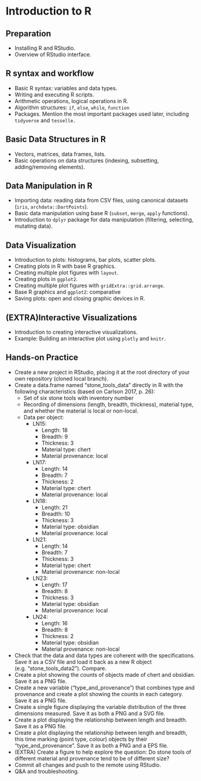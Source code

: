 # Introduction to R

## Preparation

* Installing R and RStudio.  
* Overview of RStudio interface.

## R syntax and workflow

* Basic R syntax: variables and data types.  
* Writing and executing R scripts.  
* Arithmetic operations, logical operations in R.  
* Algorithm structures: `if`, `else`, `while`, `function`   
* Packages. Mention the most important packages used later, including `tidyverse` and `tesselle.`

## Basic Data Structures in R

* Vectors, matrices, data frames, lists.  
* Basic operations on data structures (indexing, subsetting, adding/removing elements).

## Data Manipulation in R

* Importing data: reading data from CSV files, using canonical datasets (`iris`, `archdata::DartPoints`).  
* Basic data manipulation using base R (`subset`, `merge`, `apply` functions).  
* Introduction to `dplyr` package for data manipulation (filtering, selecting, mutating data).

## Data Visualization

* Introduction to plots: histograms, bar plots, scatter plots.  
* Creating plots in R with base R graphics.  
* Creating multiple plot figures with `layout`.  
* Creating plots in `ggplot2`.  
* Creating multiple plot figures with `gridExtra::grid.arrange`.  
* Base R graphics and `ggplot2`: comparative  
* Saving plots: open and closing graphic devices in R.

## (EXTRA)Interactive Visualizations

* Introduction to creating interactive visualizations.  
* Example: Building an interactive plot using `plotly` and `knitr`.

## Hands-on Practice

* Create a new project in RStudio, placing it at the root directory of your own repository (cloned local branch).  
* Create a data.frame named “stone\_tools\_data” directly in R with the following characteristics (based on Carlson 2017, p. 26):  
  * Set of six stone tools with inventory number  
  * Recording of dimensions (length, breadth, thickness), material type, and whether the material is local or non-local.  
  * Data per object:  
    * LN15:  
      * Length: 18  
      * Breadth: 9  
      * Thickness: 3  
      * Material type: chert  
      * Material provenance: local  
    * LN17:  
      * Length: 14  
      * Breadth: 7  
      * Thickness: 2  
      * Material type: chert  
      * Material provenance: local  
    * LN18:  
      * Length: 21  
      * Breadth: 10  
      * Thickness: 3  
      * Material type: obsidian  
      * Material provenance: local  
    * LN21:  
      * Length: 14  
      * Breadth: 7  
      * Thickness: 3  
      * Material type: chert  
      * Material provenance: non-local  
    * LN23:  
      * Length: 17  
      * Breadth: 8  
      * Thickness: 3  
      * Material type: obsidian  
      * Material provenance: local  
    * LN24:  
      * Length: 16  
      * Breadth: 8  
      * Thickness: 2  
      * Material type: obsidian  
      * Material provenance: non-local  
* Check that the data and data types are coherent with the specifications. Save it as a CSV file and load it back as a new R object (e.g. “stone\_tools\_data2”). Compare.  
* Create a plot showing the counts of objects made of chert and obsidian. Save it as a PNG file.  
* Create a new variable (“type\_and\_provenance”) that combines type and provenance and create a plot showing the counts in each category. Save it as a PNG file.  
* Create a single figure displaying the variable distribution of the three dimensions measured. Save it as both a PNG and a SVG file.  
* Create a plot displaying the relationship between length and breadth. Save it as a PNG file.  
* Create a plot displaying the relationship between length and breadth, this time marking (point type, colour) objects by their “type\_and\_provenance”. Save it as both a PNG and a EPS file.  
* (EXTRA) Create a figure to help explore the question: Do stone tools of different material and provenance tend to be of different size?  
* Commit all changes and push to the remote using RStudio.  
* Q\&A and troubleshooting.
